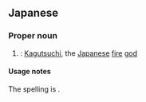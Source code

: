==Japanese==
{{ja-kanjitab|か|ぐ|つ|ち}}

===Proper noun===
{{ja-pos|proper|かぐつち|カグツチ}}

# {{alternative spelling of|lang=ja|迦具土}}: [[Kagutsuchi]], the [[Japanese]] [[fire]] [[god]]

====Usage notes====
The spelling is {{ateji|sort=かぐつち}}.